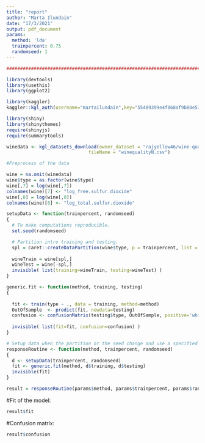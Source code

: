 ```yaml
---
title: "report"
author: "Marta Ilundain"
date: "17/3/2021"
output: pdf_document
params: 
  method: 'lda'
  trainpercent: 0.75
  randomseed: 1
---
```


```r
###########################################################################

library(devtools)
library(usethis)
library(ggplot2)

library(kaggler)
kaggler::kgl_auth(username="martailundain",key="55489399e4f868af9b80e535ef1ab841")

library(shiny)
library(shinythemes)
require(shinyjs)
require(summarytools)

winedata <- kgl_datasets_download(owner_dataset = "rajyellow46/wine-quality", 
                              fileName = "winequalityN.csv")

#Preprocess of the data

wine = na.omit(winedata)
wine$type = as.factor(wine$type)
wine[,7] = log(wine[,7])
colnames(wine)[7] <- "log_free.sulfur.dioxide"
wine[,8] = log(wine[,8])
colnames(wine)[8] <- "log_total.sulfur.dioxide"
```

```r
setupData <- function(trainpercent, randomseed)
{
  # To make computations reproducible.
  set.seed(randomseed)

  # Partition intro training and testing.
  spl = caret::createDataPartition(wine$type, p = trainpercent, list = FALSE)  # 80% for training
  
  wineTrain = wine[spl,]
  wineTest = wine[-spl,]
  invisible( list(training=wineTrain, testing=wineTest) )
}

generic.fit <- function(method, training, testing)
{
  
  fit <- train(type ~ ., data = training, method=method)
  OutOfSample  <- predict(fit, newdata=testing)
  confusion <- confusionMatrix(testing$type, OutOfSample, positive='white')
  
  invisible( list(fit=fit, confusion=confusion) )
}

# Setup data when the partition or the seed change and use a specified method.
responseRoutine <- function(method, trainpercent, randomseed)
{
  d <- setupData(trainpercent, randomseed)
  fit <- generic.fit(method, d$training, d$testing)
  invisible(fit)
}
```

```r
result = responseRoutine(params$method, params$trainpercent, params$randomseed)
```

#Fit of the model:

```r
result$fit
```

#Confusion matrix:

```r
result$confusion
```



